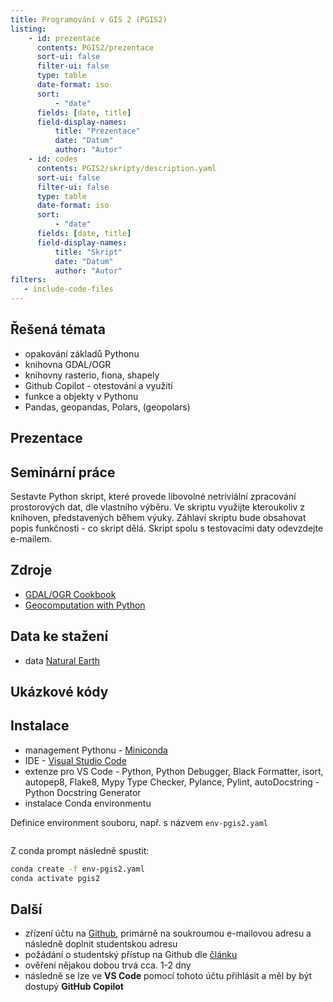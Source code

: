 ```yaml
---
title: Programování v GIS 2 (PGIS2)
listing:
    - id: prezentace
      contents: PGIS2/prezentace
      sort-ui: false
      filter-ui: false
      type: table
      date-format: iso
      sort:
          - "date"
      fields: [date, title] 
      field-display-names:
          title: "Prezentace"
          date: "Datum"
          author: "Autor"
    - id: codes
      contents: PGIS2/skripty/description.yaml
      sort-ui: false
      filter-ui: false
      type: table
      date-format: iso
      sort:
          - "date"
      fields: [date, title] 
      field-display-names:
          title: "Skript"
          date: "Datum"
          author: "Autor"
filters:
   - include-code-files
---
```


## Řešená témata{.topics}

- opakování základů [Pythonu]{.software} 
- knihovna [GDAL/OGR]{.software}
- knihovny [rasterio]{.software}, [fiona]{.software}, [shapely]{.software}
- Github Copilot - otestování a využití
- funkce a objekty v Pythonu 
- [Pandas]{.software}, [geopandas]{.software}, [Polars]{.software}, ([geopolars]{.software})

## Prezentace{.presentations}

::: {#prezentace}
:::

## Seminární práce{.seminar-work}

Sestavte Python skript, které provede libovolné netriviální zpracování prostorových dat, dle vlastního výběru. Ve skriptu využijte kteroukoliv z knihoven, představených během výuky. Záhlaví skriptu bude obsahovat popis funkčnosti - co skript dělá. Skript spolu s testovacími daty odevzdejte e-mailem.

## Zdroje{.sources}

- [GDAL/OGR Cookbook](https://pcjericks.github.io/py-gdalogr-cookbook/)
- [Geocomputation with Python](https://py.geocompx.org/)

## Data ke stažení{.data-sources}

- data [Natural Earth](https://www.naturalearthdata.com/)

## Ukázkové kódy{.codes}

::: {#codes}
:::

## Instalace{.instals}

- management Pythonu - [Miniconda](https://docs.anaconda.com/free/miniconda/index.html)
- IDE - [Visual Studio Code](https://code.visualstudio.com/)
- extenze pro VS Code - Python, Python Debugger, Black Formatter, isort, autopep8, Flake8, Mypy Type Checker, Pylance, Pylint, autoDocstring - Python Docstring Generator
- instalace Conda environmentu

Definice environment souboru, např. s názvem `env-pgis2.yaml`
```.yaml
```

Z conda prompt následně spustit:
```bash
conda create -f env-pgis2.yaml
conda activate pgis2
```

## Další 

- zřízení účtu na [Github](github.com), primárně na soukroumou e-mailovou adresu a následně doplnit studentskou adresu
- požádání o studentský přístup na Github dle [článku](https://techcommunity.microsoft.com/t5/educator-developer-blog/step-by-step-setting-up-github-student-and-github-copilot-as-an/ba-p/3736279)
- ověření nějakou dobou trvá cca. 1-2 dny
- následně se lze ve **VS Code** pomocí tohoto účtu přihlásit a měl by být dostupý **GitHub Copilot**  